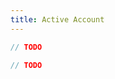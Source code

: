 ```yaml
---
title: Active Account
---
```


<!-- embedme read-previous-state.beacon.ts -->

```ts
// TODO
```

<!-- embedme read-previous-state.taquito.ts -->

```ts
// TODO
```
